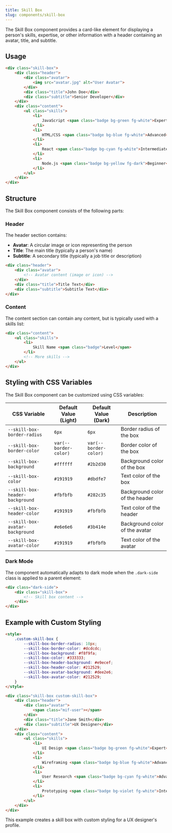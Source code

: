 ```yaml
---
title: Skill Box
slug: components/skill-box
---
```


The Skill Box component provides a card-like element for displaying a person's skills, expertise, or other information with a header containing an avatar, title, and subtitle.

## Usage

```html
<div class="skill-box">
    <div class="header">
        <div class="avatar">
            <img src="avatar.jpg" alt="User Avatar">
        </div>
        <div class="title">John Doe</div>
        <div class="subtitle">Senior Developer</div>
    </div>
    <div class="content">
        <ul class="skills">
            <li>
                JavaScript <span class="badge bg-green fg-white">Expert</span>
            </li>
            <li>
                HTML/CSS <span class="badge bg-blue fg-white">Advanced</span>
            </li>
            <li>
                React <span class="badge bg-cyan fg-white">Intermediate</span>
            </li>
            <li>
                Node.js <span class="badge bg-yellow fg-dark">Beginner</span>
            </li>
        </ul>
    </div>
</div>
```

## Structure

The Skill Box component consists of the following parts:

### Header

The header section contains:

- **Avatar**: A circular image or icon representing the person
- **Title**: The main title (typically a person's name)
- **Subtitle**: A secondary title (typically a job title or description)

```html
<div class="header">
    <div class="avatar">
        <!-- Avatar content (image or icon) -->
    </div>
    <div class="title">Title Text</div>
    <div class="subtitle">Subtitle Text</div>
</div>
```

### Content

The content section can contain any content, but is typically used with a skills list:

```html
<div class="content">
    <ul class="skills">
        <li>
            Skill Name <span class="badge">Level</span>
        </li>
        <!-- More skills -->
    </ul>
</div>
```

## Styling with CSS Variables

The Skill Box component can be customized using CSS variables:

| CSS Variable | Default Value (Light) | Default Value (Dark) | Description |
|--------------|----------------------|---------------------|-------------|
| `--skill-box-border-radius` | `6px` | `6px` | Border radius of the box |
| `--skill-box-border-color` | `var(--border-color)` | `var(--border-color)` | Border color of the box |
| `--skill-box-background` | `#ffffff` | `#2b2d30` | Background color of the box |
| `--skill-box-color` | `#191919` | `#dbdfe7` | Text color of the box |
| `--skill-box-header-background` | `#fbfbfb` | `#282c35` | Background color of the header |
| `--skill-box-header-color` | `#191919` | `#fbfbfb` | Text color of the header |
| `--skill-box-avatar-background` | `#e6e6e6` | `#3b414e` | Background color of the avatar |
| `--skill-box-avatar-color` | `#191919` | `#fbfbfb` | Text color of the avatar |

### Dark Mode

The component automatically adapts to dark mode when the `.dark-side` class is applied to a parent element:

```html
<div class="dark-side">
    <div class="skill-box">
        <!-- Skill box content -->
    </div>
</div>
```

## Example with Custom Styling

```html
<style>
    .custom-skill-box {
        --skill-box-border-radius: 10px;
        --skill-box-border-color: #dcdcdc;
        --skill-box-background: #f8f9fa;
        --skill-box-color: #333333;
        --skill-box-header-background: #e9ecef;
        --skill-box-header-color: #212529;
        --skill-box-avatar-background: #dee2e6;
        --skill-box-avatar-color: #212529;
    }
</style>

<div class="skill-box custom-skill-box">
    <div class="header">
        <div class="avatar">
            <span class="mif-user"></span>
        </div>
        <div class="title">Jane Smith</div>
        <div class="subtitle">UX Designer</div>
    </div>
    <div class="content">
        <ul class="skills">
            <li>
                UI Design <span class="badge bg-green fg-white">Expert</span>
            </li>
            <li>
                Wireframing <span class="badge bg-blue fg-white">Advanced</span>
            </li>
            <li>
                User Research <span class="badge bg-cyan fg-white">Advanced</span>
            </li>
            <li>
                Prototyping <span class="badge bg-violet fg-white">Intermediate</span>
            </li>
        </ul>
    </div>
</div>
```

This example creates a skill box with custom styling for a UX designer's profile.